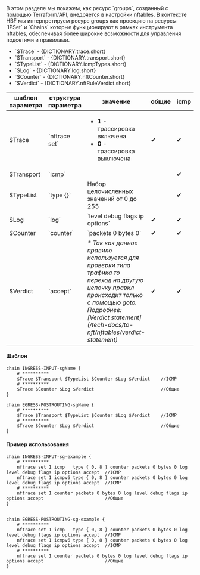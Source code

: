 
<div className="paragraph">
  В этом разделе мы покажем, как ресурс `groups`, созданный с помощью Terraform/API, внедряется в настройки nftables. В
  контексте HBF мы интерпретируем ресурс groups как проекцию на ресурсы `IPSet` и `Chains` которые функционируют в
  рамках инструмента nftables, обеспечивая более широкие возможности для управления подсетями и правилами.
</div>
<ul>
  <li>`$Trace` - {DICTIONARY.trace.short}</li>
  <li>`$Transport` - {DICTIONARY.transport.short}</li>
  <li>`$TypeList` - {DICTIONARY.icmpTypes.short}</li>
  <li>`$Log` - {DICTIONARY.log.short}</li>
  <li>`$Counter` - {DICTIONARY.nftCounter.short}</li>
  <li>`$Verdict` - {DICTIONARY.nftRuleVerdict.short}</li>
</ul>

<div className="scrollable-x">
  <table>
    <thead>
      <tr>
        <th>шаблон параметра</th>
        <th>структура параметра</th>
        <th>значение</th>
        <th>общие</th>
        <th>icmp</th>
      </tr>
    </thead>
    <tbody>
      <tr>
        <td>$Trace</td>
        <td>`nftrace set`</td>
        <td>
          <ul>
            <li>
              <b>1</b> - трассировка включена
            </li>
            <li>
              <b>0</b> - трассировка выключена
            </li>
          </ul>
        </td>
        <td className="green center">✔</td>
        <td className="green center">✔</td>
      </tr>
      <tr>
        <td>$Transport</td>
        <td>`icmp`</td>
        <td></td>
        <td className="green center"></td>
        <td className="green center">✔</td>
      </tr>
      <tr>
        <td>$TypeList</td>
        <td>`type {}`</td>
        <td>Набор целочисленных значений от 0 до 255</td>
        <td className="green center"></td>
        <td className="green center">✔</td>
      </tr>
      <tr>
        <td>$Log</td>
        <td>
          <nobr>`log`</nobr>
        </td>
        <td>`level debug flags ip options`</td>
        <td className="green center">✔</td>
        <td className="green center">✔</td>
      </tr>
      <tr>
        <td>$Counter</td>
        <td>
          <nobr>`counter`</nobr>
        </td>
        <td>`packets 0 bytes 0`</td>
        <td className="green center">✔</td>
        <td className="green center">✔</td>
      </tr>
      <tr>
        <td>$Verdict</td>
        <td>`accept`</td>
        <td>
          <div className="text-justify">
            <i>
              * Так как данное правило используется для проверки типа трафика то переход на другую цепочку правил
              происходит только с помощью goto.
            </i>
          </div>
          <i>Подробнее: [Verdict statement](/tech-docs/to-nft/nftables/verdict-statement)</i>
        </td>
        <td className="green center">✔</td>
        <td className="green center">✔</td>
      </tr>
    </tbody>
  </table>
</div>

#### Шаблон

```hcl
chain INGRESS-INPUT-sgName {
    # **********
    $Trace $Transport $TypeList $Counter $Log $Verdict    //ICMP
    # **********
    $Trace $Counter $Log $Verdict                         //Общие
}

chain EGRESS-POSTROUTING-sgName {
    # **********
    $Trace $Transport $TypeList $Counter $Log $Verdict    //ICMP
    # **********
    $Trace $Counter $Log $Verdict                         //Общие
}
```

#### Пример использования

```hcl
chain INGRESS-INPUT-sg-example {
    # **********
    nftrace set 1 icmp   type { 0, 8 } counter packets 0 bytes 0 log level debug flags ip options accept  //ICMP
    nftrace set 1 icmpv6 type { 0, 8 } counter packets 0 bytes 0 log level debug flags ip options accept  //ICMP
    # **********
    nftrace set 1 counter packets 0 bytes 0 log level debug flags ip options accept                       //Общие
}


chain EGRESS-POSTROUTING-sg-example {
    # **********
    nftrace set 1 icmp   type { 0, 8 } counter packets 0 bytes 0 log level debug flags ip options accept  //ICMP
    nftrace set 1 icmpv6 type { 0, 8 } counter packets 0 bytes 0 log level debug flags ip options accept  //ICMP
    # **********
    nftrace set 1 counter packets 0 bytes 0 log level debug flags ip options accept                       //Общие
}
```
